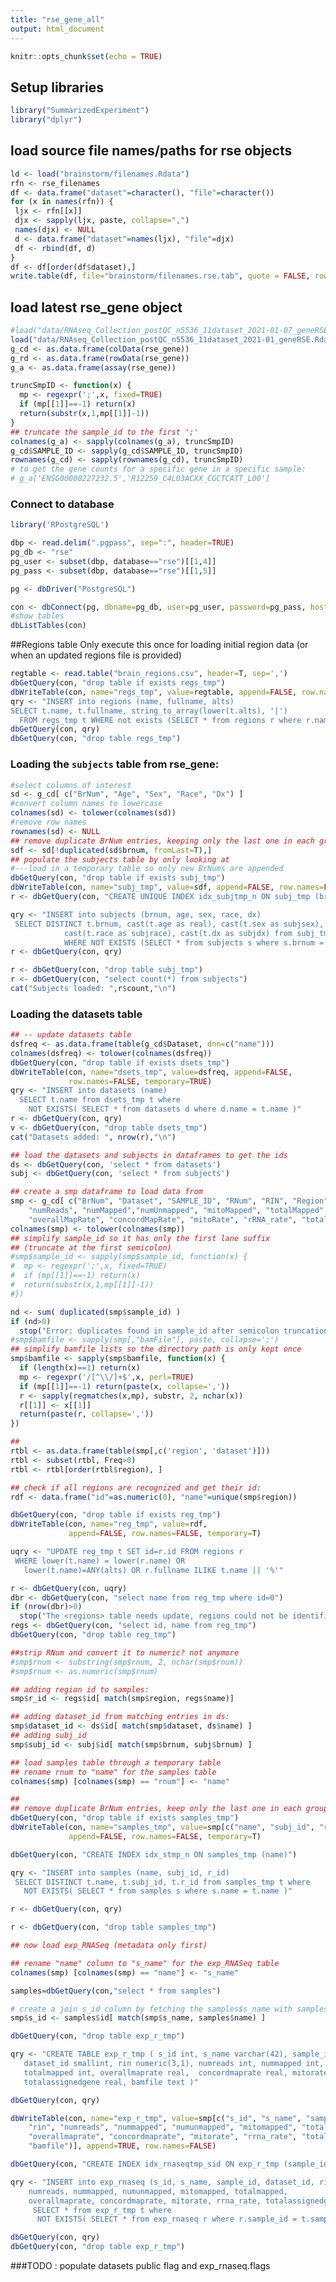 ---
title: "rse_gene_all"
output: html_document
---

```{r setup, include=FALSE}
knitr::opts_chunk$set(echo = TRUE)
```

## Setup libraries

```{r}
library("SummarizedExperiment")
library("dplyr")
```


## load source file names/paths for rse objects
```{r}
ld <- load("brainstorm/filenames.Rdata")
rfn <- rse_filenames
df <- data.frame("dataset"=character(), "file"=character())
for (x in names(rfn)) {
 ljx <- rfn[[x]]
 djx <- sapply(ljx, paste, collapse=",")
 names(djx) <- NULL
 d <- data.frame("dataset"=names(ljx), "file"=djx)
 df <- rbind(df, d)
}
df <- df[order(df$dataset),]
write.table(df, file="brainstorm/filenames.rse.tab", quote = FALSE, row.names=FALSE, sep="\t")
```



## load latest rse_gene object

```{r}
#load("data/RNAseq_Collection_postQC_n5536_11dataset_2021-01-07_geneRSE.Rdata")
load("data/RNAseq_Collection_postQC_n5536_11dataset_2021-01_geneRSE.Rdata")
g_cd <- as.data.frame(colData(rse_gene))
g_rd <- as.data.frame(rowData(rse_gene))
g_a <- as.data.frame(assay(rse_gene))

truncSmpID <- function(x) {
  mp <- regexpr(';',x, fixed=TRUE)
  if (mp[[1]]==-1) return(x)
  return(substr(x,1,mp[[1]]-1))
}
## truncate the sample_id to the first ';'
colnames(g_a) <- sapply(colnames(g_a), truncSmpID)
g_cd$SAMPLE_ID <- sapply(g_cd$SAMPLE_ID, truncSmpID)
rownames(g_cd) <- sapply(rownames(g_cd), truncSmpID)
# to get the gene counts for a specific gene in a specific sample:
# g_a['ENSG00000227232.5','R12259_C4L03ACXX_CGCTCATT_L00']
```

### Connect to database
```{r}
library('RPostgreSQL')

dbp <- read.delim(".pgpass", sep=":", header=TRUE)
pg_db <- "rse"
pg_user <- subset(dbp, database=="rse")[[1,4]]
pg_pass <- subset(dbp, database=="rse")[[1,5]]

pg <- dbDriver("PostgreSQL")

con <- dbConnect(pg, dbname=pg_db, user=pg_user, password=pg_pass, host="gdebsrv")
#show tables
dbListTables(con)
```

##Regions table
Only execute this once for loading initial region data (or when an updated regions file is provided)

```{r}
regtable <- read.table("brain_regions.csv", header=T, sep=',')
dbGetQuery(con, "drop table if exists regs_tmp")
dbWriteTable(con, name="regs_tmp", value=regtable, append=FALSE, row.names=FALSE, temporary=TRUE)
qry <- "INSERT into regions (name, fullname, alts)
SELECT t.name, t.fullname, string_to_array(lower(t.alts), '|')
  FROM regs_tmp t WHERE not exists (SELECT * from regions r where r.name = t.name)"
dbGetQuery(con, qry)
dbGetQuery(con, "drop table regs_tmp")
```


### Loading the `subjects` table from rse_gene:

```{r}
#select columns of interest
sd <- g_cd[ c("BrNum", "Age", "Sex", "Race", "Dx") ]
#convert column names to lowercase
colnames(sd) <- tolower(colnames(sd))
#remove row names
rownames(sd) <- NULL
## remove duplicate BrNum entries, keeping only the last one in each group
sdf <- sd[!duplicated(sd$brnum, fromLast=T),]
## populate the subjects table by only looking at 
#---load in a temporary table so only new BrNums are appended
dbGetQuery(con, "drop table if exists subj_tmp")
dbWriteTable(con, name="subj_tmp", value=sdf, append=FALSE, row.names=FALSE, temporary=TRUE)
r <- dbGetQuery(con, "CREATE UNIQUE INDEX idx_subjtmp_n ON subj_tmp (brnum)")

qry <- "INSERT into subjects (brnum, age, sex, race, dx)
 SELECT DISTINCT t.brnum, cast(t.age as real), cast(t.sex as subjsex),
            cast(t.race as subjrace), cast(t.dx as subjdx) from subj_tmp t 
            WHERE NOT EXISTS (SELECT * from subjects s where s.brnum = t.brnum)"
r <- dbGetQuery(con, qry)

r <- dbGetQuery(con, "drop table subj_tmp")
r <- dbGetQuery(con, "select count(*) from subjects")
cat("Subjects loaded: ",r$count,"\n")
```

### Loading the datasets table
```{r}
## -- update datasets table
dsfreq <- as.data.frame(table(g_cd$Dataset, dnn=c("name")))
colnames(dsfreq) <- tolower(colnames(dsfreq))
dbGetQuery(con, "drop table if exists dsets_tmp")
dbWriteTable(con, name="dsets_tmp", value=dsfreq, append=FALSE,
             row.names=FALSE, temporary=TRUE)
qry <- "INSERT into datasets (name)
  SELECT t.name from dsets_tmp t where 
    NOT EXISTS( SELECT * from datasets d where d.name = t.name )"
r <- dbGetQuery(con, qry)
v <- dbGetQuery(con, "drop table dsets_tmp")
cat("Datasets added: ", nrow(r),"\n")
```

```{r}
## load the datasets and subjects in dataframes to get the ids
ds <- dbGetQuery(con, 'select * from datasets')
subj <- dbGetQuery(con, 'select * from subjects')

## create a smp dataframe to load data from
smp <- g_cd[ c("BrNum", "Dataset", "SAMPLE_ID", "RNum", "RIN", "Region", 
    "numReads", "numMapped","numUnmapped", "mitoMapped", "totalMapped",
    "overallMapRate", "concordMapRate", "mitoRate", "rRNA_rate", "totalAssignedGene", "bamFile") ]
colnames(smp) <- tolower(colnames(smp))
## simplify sample_id so it has only the first lane suffix
## (truncate at the first semicolon)
#smp$sample_id <- sapply(smp$sample_id, function(x) {
#  mp <- regexpr(';',x, fixed=TRUE)
#  if (mp[[1]]==-1) return(x)
#  return(substr(x,1,mp[[1]]-1))
#})

nd <- sum( duplicated(smp$sample_id) )
if (nd>0) 
  stop("Error: duplicates found in sample_id after semicolon truncation")
#smp$bamfile <- sapply(smp[,"bamFile"], paste, collapse=';')
## simplify bamfile lists so the directory path is only kept once
smp$bamfile <- sapply(smp$bamfile, function(x) {
  if (length(x)==1) return(x)
  mp <- regexpr('/[^\\/]+$',x, perl=TRUE)
  if (mp[[1]]==-1) return(paste(x, collapse=','))
  r <- sapply(regmatches(x,mp), substr, 2, nchar(x))
  r[[1]] <- x[[1]]
  return(paste(r, collapse=','))
})

##
rtbl <- as.data.frame(table(smp[,c('region', 'dataset')]))
rtbl <- subset(rtbl, Freq>0)
rtbl <- rtbl[order(rtbl$region), ]

## check if all regions are recognized and get their id:
rdf <- data.frame("id"=as.numeric(0), "name"=unique(smp$region))

dbGetQuery(con, "drop table if exists reg_tmp")
dbWriteTable(con, name="reg_tmp", value=rdf, 
             append=FALSE, row.names=FALSE, temporary=T)

uqry <- "UPDATE reg_tmp t SET id=r.id FROM regions r 
 WHERE lower(t.name) = lower(r.name) OR 
   lower(t.name)=ANY(alts) OR r.fullname ILIKE t.name || '%'"

r <- dbGetQuery(con, uqry)
dbr <- dbGetQuery(con, "select name from reg_tmp where id=0")
if (nrow(dbr)>0) 
  stop("The <regions> table needs update, regions could not be identified: ",dbr)
regs <- dbGetQuery(con, "select id, name from reg_tmp")
dbGetQuery(con, "drop table reg_tmp")

##strip RNum and convert it to numeric? not anymore
#smp$rnum <- substring(smp$rnum, 2, nchar(smp$rnum))
#smp$rnum <- as.numeric(smp$rnum)

## adding region id to samples:
smp$r_id <- regs$id[ match(smp$region, regs$name)]

## adding dataset_id from matching entries in ds:
smp$dataset_id <- ds$id[ match(smp$dataset, ds$name) ]
## adding subj_id
smp$subj_id <- subj$id[ match(smp$brnum, subj$brnum) ]

## load samples table through a temporary table
## rename rnum to "name" for the samples table
colnames(smp) [colnames(smp) == "rnum"] <- "name"

## 
## remove duplicate BrNum entries, keep only the last one in each group
dbGetQuery(con, "drop table if exists samples_tmp")
dbWriteTable(con, name="samples_tmp", value=smp[c("name", "subj_id", "r_id")], 
             append=FALSE, row.names=FALSE, temporary=T)

dbGetQuery(con, "CREATE INDEX idx_stmp_n ON samples_tmp (name)")

qry <- "INSERT into samples (name, subj_id, r_id)
 SELECT DISTINCT t.name, t.subj_id, t.r_id from samples_tmp t where 
   NOT EXISTS( SELECT * from samples s where s.name = t.name )"

r <- dbGetQuery(con, qry)

r <- dbGetQuery(con, "drop table samples_tmp")
```

```{r}
## now load exp_RNASeq (metadata only first)

## rename "name" column to "s_name" for the exp_RNASeq table
colnames(smp) [colnames(smp) == "name"] <- "s_name"

samples=dbGetQuery(con,"select * from samples")

# create a join s_id column by fetching the samples$s_name with samples$name
smp$s_id <- samples$id[ match(smp$s_name, samples$name) ]

dbGetQuery(con, "drop table exp_r_tmp")

qry <- "CREATE TABLE exp_r_tmp ( s_id int, s_name varchar(42), sample_id varchar(240),  
   dataset_id smallint, rin numeric(3,1), numreads int, nummapped int, numunmapped int, mitomapped int, 
   totalmapped int, overallmaprate real,  concordmaprate real, mitorate real, rrna_rate real, 
   totalassignedgene real, bamfile text )"

dbGetQuery(con, qry)

dbWriteTable(con, name="exp_r_tmp", value=smp[c("s_id", "s_name", "sample_id", "dataset_id",
    "rin", "numreads", "nummapped", "numunmapped", "mitomapped", "totalmapped",
    "overallmaprate", "concordmaprate", "mitorate", "rrna_rate", "totalassignedgene",
    "bamfile")], append=TRUE, row.names=FALSE)

dbGetQuery(con, "CREATE INDEX idx_rnaseqtmp_sid ON exp_r_tmp (sample_id)")

qry <- "INSERT into exp_rnaseq (s_id, s_name, sample_id, dataset_id, rin, 
    numreads, nummapped, numunmapped, mitomapped, totalmapped,
    overallmaprate, concordmaprate, mitorate, rrna_rate, totalassignedgene, bamfile)
     SELECT * from exp_r_tmp t where 
      NOT EXISTS( SELECT * from exp_rnaseq r where r.sample_id = t.sample_id)"

dbGetQuery(con, qry)
dbGetQuery(con, "drop table exp_r_tmp")

```
###TODO : populate datasets public flag and exp_rnaseq.flags
```{r}

```





